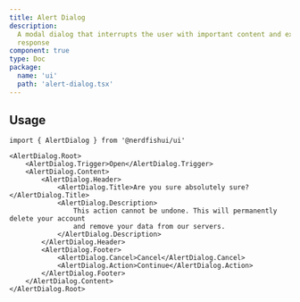 ```yaml
---
title: Alert Dialog
description:
  A modal dialog that interrupts the user with important content and expects a
  response
component: true
type: Doc
package:
  name: 'ui'
  path: 'alert-dialog.tsx'
---
```


<ComponentExample src="/src/components/examples/alert-dialog/demo.tsx">
	<AlertDialogDemo />
</ComponentExample>

## Usage

```tsx
import { AlertDialog } from '@nerdfishui/ui'
```

```tsx
<AlertDialog.Root>
	<AlertDialog.Trigger>Open</AlertDialog.Trigger>
	<AlertDialog.Content>
		<AlertDialog.Header>
			<AlertDialog.Title>Are you sure absolutely sure?</AlertDialog.Title>
			<AlertDialog.Description>
				This action cannot be undone. This will permanently delete your account
				and remove your data from our servers.
			</AlertDialog.Description>
		</AlertDialog.Header>
		<AlertDialog.Footer>
			<AlertDialog.Cancel>Cancel</AlertDialog.Cancel>
			<AlertDialog.Action>Continue</AlertDialog.Action>
		</AlertDialog.Footer>
	</AlertDialog.Content>
</AlertDialog.Root>
```
